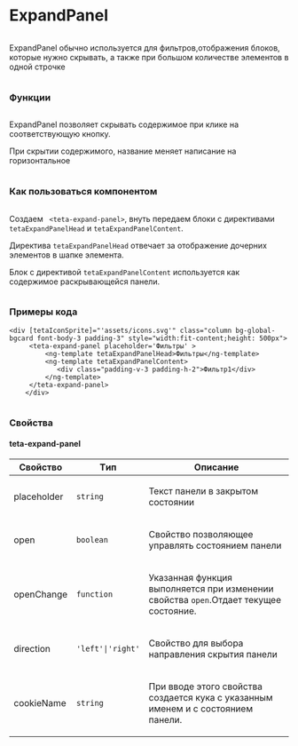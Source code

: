 
<Meta of={ExpandPanelStories}/>

<div class='column gap-24'>
  <h1>ExpandPanel</h1>
  <div class='column'>
    <p>ExpandPanel обычно используется для фильтров,отображения блоков, которые нужно скрывать, а также при большом
      количестве элементов в одной строчке</p>
  </div>
  <h3>Функции</h3>
  <div class='column'>
    <p>ExpandPanel позволяет скрывать содержимое при клике на соответствующую кнопку.</p>
    <p>При скрытии содержимого, название меняет написание на горизонтальное</p>
  </div>
  <h3>Как пользоваться компонентом</h3>
  <div class='column'>
    <p>Создаем <code> &lt;teta-expand-panel&gt;</code>, внуть передаем блоки с
      директивами <code>tetaExpandPanelHead</code> и <code>tetaExpandPanelContent</code>.</p>
    <p>Директива <code>tetaExpandPanelHead</code> отвечает за отображение дочерних элементов в шапке элемента.</p>
    <p>Блок с директивой <code>tetaExpandPanelContent</code> используется как содержимое раскрывающейся панели.</p>
  </div>
  <h3>Примеры кода</h3>
  <p>
    <pre><code>&lt;div [tetaIconSprite]="'assets/icons.svg'" class="column bg-global-bgcard font-body-3 padding-3" style="width:fit-content;height: 500px"&gt;
    &nbsp;&lt;teta-expand-panel placeholder='Фильтры' &gt;
      &nbsp;&nbsp;&nbsp;&lt;ng-template tetaExpandPanelHead&gt;Фильтры&lt;/ng-template&gt;
      &nbsp;&nbsp;&nbsp;&lt;ng-template tetaExpandPanelContent&gt;
        &nbsp;&nbsp;&nbsp;&nbsp;&lt;div class="padding-v-3 padding-h-2"&gt;Фильтр1&lt;/div&gt;
      &nbsp;&nbsp;&nbsp;&lt;/ng-template&gt;
    &nbsp;&lt;/teta-expand-panel&gt;
    &lt;/div&gt;</code></pre>
</p>
  <div class='column'>
  <h3>Свойства</h3>
  <h4>teta-expand-panel</h4>
  <table>
    <thead>
    <tr>
      <th>Свойство</th>
      <th>Tип</th>
      <th>Описание</th>
    </tr>
    </thead>
    <tbody>
    <tr>
      <td class='text-align-center'>
        <p>placeholder</p>
      </td>
      <td class='text-align-center'>
        <code>string</code>
      </td>
      <td class='text-align-center'>
        <p>Текст панели в закрытом состоянии</p>
      </td>
    </tr>
    <tr>
      <td class='text-align-center'>
        <p>open</p>
      </td>
      <td class='text-align-center'>
        <code>boolean</code>
      </td>
      <td class='text-align-center'>
        <p>Свойство позволяющее управлять состоянием панели</p>
      </td>
    </tr>
    <tr>
      <td class='text-align-center'>
        <p>openChange</p>
      </td>
      <td class='text-align-center'>
        <code>function</code>
      </td>
      <td class='text-align-center'>
        <p>Указанная функция выполняется при изменении свойства <code>open</code>.Отдает текущее состояние.</p>
      </td>
    </tr>
    <tr>
      <td class='text-align-center'>
        <p>direction</p>
      </td>
      <td class='text-align-center'>
        <code>'left'|'right'</code>
      </td>
      <td class='text-align-center'>
        <p>Свойство для выбора направления скрытия панели</p>
      </td>
    </tr>
    <tr>
      <td class='text-align-center'>
        <p>cookieName</p>
      </td>
      <td class='text-align-center'>
        <code>string</code>
      </td>
      <td class='text-align-center'>
        <p>При вводе этого свойства создается кука с указанным именем и с состоянием панели.</p>
      </td>
    </tr>
    </tbody>
  </table>
</div>
</div>
